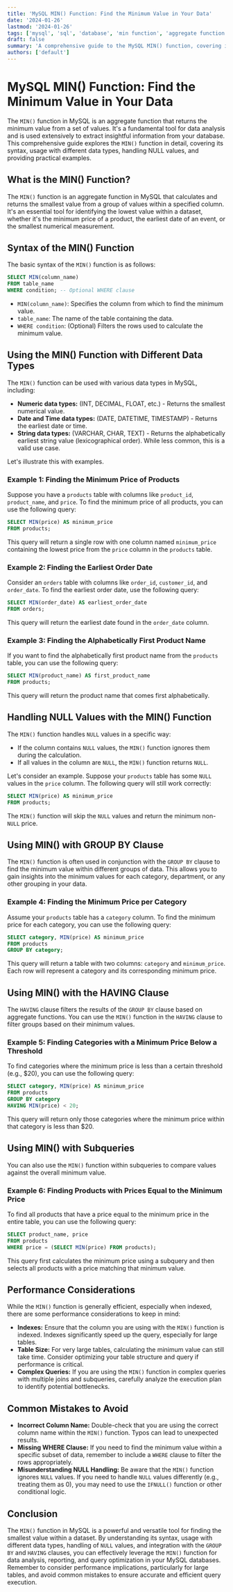 ```yaml
---
title: 'MySQL MIN() Function: Find the Minimum Value in Your Data'
date: '2024-01-26'
lastmod: '2024-01-26'
tags: ['mysql', 'sql', 'database', 'min function', 'aggregate function', 'minimum value', 'data analysis', 'query optimization']
draft: false
summary: 'A comprehensive guide to the MySQL MIN() function, covering its syntax, usage with various data types, handling NULL values, and examples for effective data analysis and query optimization.'
authors: ['default']
---
```


# MySQL MIN() Function: Find the Minimum Value in Your Data

The `MIN()` function in MySQL is an aggregate function that returns the minimum value from a set of values. It's a fundamental tool for data analysis and is used extensively to extract insightful information from your database. This comprehensive guide explores the `MIN()` function in detail, covering its syntax, usage with different data types, handling NULL values, and providing practical examples.

## What is the MIN() Function?

The `MIN()` function is an aggregate function in MySQL that calculates and returns the smallest value from a group of values within a specified column. It's an essential tool for identifying the lowest value within a dataset, whether it's the minimum price of a product, the earliest date of an event, or the smallest numerical measurement.

## Syntax of the MIN() Function

The basic syntax of the `MIN()` function is as follows:

```sql
SELECT MIN(column_name)
FROM table_name
WHERE condition; -- Optional WHERE clause
```

*   `MIN(column_name)`: Specifies the column from which to find the minimum value.
*   `table_name`: The name of the table containing the data.
*   `WHERE condition`: (Optional) Filters the rows used to calculate the minimum value.

## Using the MIN() Function with Different Data Types

The `MIN()` function can be used with various data types in MySQL, including:

*   **Numeric data types:** (INT, DECIMAL, FLOAT, etc.) - Returns the smallest numerical value.
*   **Date and Time data types:** (DATE, DATETIME, TIMESTAMP) - Returns the earliest date or time.
*   **String data types:** (VARCHAR, CHAR, TEXT) -  Returns the alphabetically earliest string value (lexicographical order). While less common, this is a valid use case.

Let's illustrate this with examples.

### Example 1: Finding the Minimum Price of Products

Suppose you have a `products` table with columns like `product_id`, `product_name`, and `price`. To find the minimum price of all products, you can use the following query:

```sql
SELECT MIN(price) AS minimum_price
FROM products;
```

This query will return a single row with one column named `minimum_price` containing the lowest price from the `price` column in the `products` table.

### Example 2: Finding the Earliest Order Date

Consider an `orders` table with columns like `order_id`, `customer_id`, and `order_date`. To find the earliest order date, use the following query:

```sql
SELECT MIN(order_date) AS earliest_order_date
FROM orders;
```

This query will return the earliest date found in the `order_date` column.

### Example 3: Finding the Alphabetically First Product Name

If you want to find the alphabetically first product name from the `products` table, you can use the following query:

```sql
SELECT MIN(product_name) AS first_product_name
FROM products;
```

This query will return the product name that comes first alphabetically.

## Handling NULL Values with the MIN() Function

The `MIN()` function handles `NULL` values in a specific way:

*   If the column contains `NULL` values, the `MIN()` function ignores them during the calculation.
*   If all values in the column are `NULL`, the `MIN()` function returns `NULL`.

Let's consider an example. Suppose your `products` table has some `NULL` values in the `price` column.  The following query will still work correctly:

```sql
SELECT MIN(price) AS minimum_price
FROM products;
```

The `MIN()` function will skip the `NULL` values and return the minimum non-`NULL` price.

## Using MIN() with GROUP BY Clause

The `MIN()` function is often used in conjunction with the `GROUP BY` clause to find the minimum value within different groups of data.  This allows you to gain insights into the minimum values for each category, department, or any other grouping in your data.

### Example 4: Finding the Minimum Price per Category

Assume your `products` table has a `category` column. To find the minimum price for each category, you can use the following query:

```sql
SELECT category, MIN(price) AS minimum_price
FROM products
GROUP BY category;
```

This query will return a table with two columns: `category` and `minimum_price`.  Each row will represent a category and its corresponding minimum price.

## Using MIN() with the HAVING Clause

The `HAVING` clause filters the results of the `GROUP BY` clause based on aggregate functions. You can use the `MIN()` function in the `HAVING` clause to filter groups based on their minimum values.

### Example 5: Finding Categories with a Minimum Price Below a Threshold

To find categories where the minimum price is less than a certain threshold (e.g., $20), you can use the following query:

```sql
SELECT category, MIN(price) AS minimum_price
FROM products
GROUP BY category
HAVING MIN(price) < 20;
```

This query will return only those categories where the minimum price within that category is less than $20.

## Using MIN() with Subqueries

You can also use the `MIN()` function within subqueries to compare values against the overall minimum value.

### Example 6: Finding Products with Prices Equal to the Minimum Price

To find all products that have a price equal to the minimum price in the entire table, you can use the following query:

```sql
SELECT product_name, price
FROM products
WHERE price = (SELECT MIN(price) FROM products);
```

This query first calculates the minimum price using a subquery and then selects all products with a price matching that minimum value.

## Performance Considerations

While the `MIN()` function is generally efficient, especially when indexed, there are some performance considerations to keep in mind:

*   **Indexes:**  Ensure that the column you are using with the `MIN()` function is indexed.  Indexes significantly speed up the query, especially for large tables.
*   **Table Size:** For very large tables, calculating the minimum value can still take time. Consider optimizing your table structure and query if performance is critical.
*   **Complex Queries:** If you are using the `MIN()` function in complex queries with multiple joins and subqueries, carefully analyze the execution plan to identify potential bottlenecks.

## Common Mistakes to Avoid

*   **Incorrect Column Name:**  Double-check that you are using the correct column name within the `MIN()` function. Typos can lead to unexpected results.
*   **Missing WHERE Clause:** If you need to find the minimum value within a specific subset of data, remember to include a `WHERE` clause to filter the rows appropriately.
*   **Misunderstanding NULL Handling:**  Be aware that the `MIN()` function ignores `NULL` values. If you need to handle `NULL` values differently (e.g., treating them as 0), you may need to use the `IFNULL()` function or other conditional logic.

## Conclusion

The `MIN()` function in MySQL is a powerful and versatile tool for finding the smallest value within a dataset. By understanding its syntax, usage with different data types, handling of `NULL` values, and integration with the `GROUP BY` and `HAVING` clauses, you can effectively leverage the `MIN()` function for data analysis, reporting, and query optimization in your MySQL databases. Remember to consider performance implications, particularly for large tables, and avoid common mistakes to ensure accurate and efficient query execution.